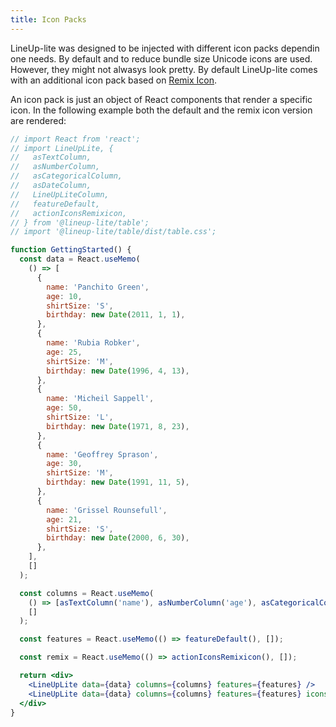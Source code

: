 ```yaml
---
title: Icon Packs
---
```


LineUp-lite was designed to be injected with different icon packs dependin one needs. By default and to reduce bundle size Unicode icons are used.
However, they might not alwasys look pretty. 
By default LineUp-lite comes with an additional icon pack based on [Remix Icon](https://remixicon.com/).

An icon pack is just an object of React components that render a specific icon. In the following example both the default and the remix icon version are rendered:


```jsx live
// import React from 'react';
// import LineUpLite, {
//   asTextColumn,
//   asNumberColumn,
//   asCategoricalColumn,
//   asDateColumn,
//   LineUpLiteColumn,
//   featureDefault,
//   actionIconsRemixicon,
// } from '@lineup-lite/table';
// import '@lineup-lite/table/dist/table.css';

function GettingStarted() {
  const data = React.useMemo(
    () => [
      {
        name: 'Panchito Green',
        age: 10,
        shirtSize: 'S',
        birthday: new Date(2011, 1, 1),
      },
      {
        name: 'Rubia Robker',
        age: 25,
        shirtSize: 'M',
        birthday: new Date(1996, 4, 13),
      },
      {
        name: 'Micheil Sappell',
        age: 50,
        shirtSize: 'L',
        birthday: new Date(1971, 8, 23),
      },
      {
        name: 'Geoffrey Sprason',
        age: 30,
        shirtSize: 'M',
        birthday: new Date(1991, 11, 5),
      },
      {
        name: 'Grissel Rounsefull',
        age: 21,
        shirtSize: 'S',
        birthday: new Date(2000, 6, 30),
      },
    ],
    []
  );

  const columns = React.useMemo(
    () => [asTextColumn('name'), asNumberColumn('age'), asCategoricalColumn('shirtSize')],
    []
  );

  const features = React.useMemo(() => featureDefault(), []);

  const remix = React.useMemo(() => actionIconsRemixicon(), []);

  return <div>
    <LineUpLite data={data} columns={columns} features={features} />
    <LineUpLite data={data} columns={columns} features={features} icons={remix} />
  </div>
}
```
